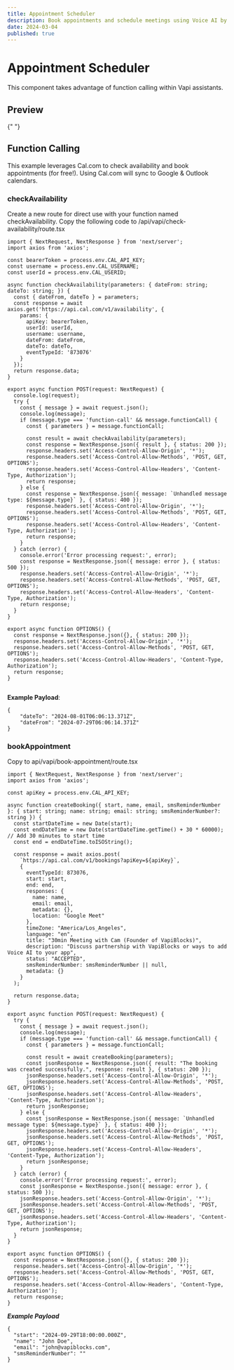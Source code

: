 ```yaml
---
title: Appointment Scheduler
description: Book appointments and schedule meetings using Voice AI by connecting Cal.com to Vapi AI.
date: 2024-03-04
published: true
---
```


# Appointment Scheduler

This component takes advantage of function calling within Vapi assistants.

## Preview

<ComponentPreview name="scheduler" />{" "}

## Function Calling

This example leverages Cal.com to check availability and book appointments (for free!). Using Cal.com will sync to Google & Outlook calendars.

### checkAvailability
Create a new route for direct use with your function named checkAvailability. Copy the following code to /api/vapi/check-availability/route.tsx
<CodeBlockWrapper size="wrapper">
```tsx
import { NextRequest, NextResponse } from 'next/server';
import axios from 'axios';

const bearerToken = process.env.CAL_API_KEY;
const username = process.env.CAL_USERNAME;
const userId = process.env.CAL_USERID;

async function checkAvailability(parameters: { dateFrom: string; dateTo: string; }) {
  const { dateFrom, dateTo } = parameters;
  const response = await axios.get('https://api.cal.com/v1/availability', {
    params: {
      apiKey: bearerToken,
      userId: userId,
      username: username,
      dateFrom: dateFrom,
      dateTo: dateTo,
      eventTypeId: '873076'
    }
  });
  return response.data;
}

export async function POST(request: NextRequest) {
  console.log(request);
  try {
    const { message } = await request.json();
    console.log(message);
    if (message.type === 'function-call' && message.functionCall) {
      const { parameters } = message.functionCall;

      const result = await checkAvailability(parameters);
      const response = NextResponse.json({ result }, { status: 200 });
      response.headers.set('Access-Control-Allow-Origin', '*');
      response.headers.set('Access-Control-Allow-Methods', 'POST, GET, OPTIONS');
      response.headers.set('Access-Control-Allow-Headers', 'Content-Type, Authorization');
      return response;
    } else {
      const response = NextResponse.json({ message: `Unhandled message type: ${message.type}` }, { status: 400 });
      response.headers.set('Access-Control-Allow-Origin', '*');
      response.headers.set('Access-Control-Allow-Methods', 'POST, GET, OPTIONS');
      response.headers.set('Access-Control-Allow-Headers', 'Content-Type, Authorization');
      return response;
    }
  } catch (error) {
    console.error('Error processing request:', error);
    const response = NextResponse.json({ message: error }, { status: 500 });
    response.headers.set('Access-Control-Allow-Origin', '*');
    response.headers.set('Access-Control-Allow-Methods', 'POST, GET, OPTIONS');
    response.headers.set('Access-Control-Allow-Headers', 'Content-Type, Authorization');
    return response;
  }
}

export async function OPTIONS() {
  const response = NextResponse.json({}, { status: 200 });
  response.headers.set('Access-Control-Allow-Origin', '*');
  response.headers.set('Access-Control-Allow-Methods', 'POST, GET, OPTIONS');
  response.headers.set('Access-Control-Allow-Headers', 'Content-Type, Authorization');
  return response;
}


````
</CodeBlockWrapper>

**Example Payload**:
```
{
    "dateTo": "2024-08-01T06:06:13.371Z",
    "dateFrom": "2024-07-29T06:06:14.371Z"
}
```

### bookAppointment
Copy to api/vapi/book-appointment/route.tsx
<CodeBlockWrapper size="full">
```tsx {1,6}
import { NextRequest, NextResponse } from 'next/server';
import axios from 'axios';

const apiKey = process.env.CAL_API_KEY;

async function createBooking({ start, name, email, smsReminderNumber }: { start: string; name: string; email: string; smsReminderNumber?: string }) {
  const startDateTime = new Date(start);
  const endDateTime = new Date(startDateTime.getTime() + 30 * 60000); // Add 30 minutes to start time
  const end = endDateTime.toISOString();

  const response = await axios.post(
    `https://api.cal.com/v1/bookings?apiKey=${apiKey}`,
    {
      eventTypeId: 873076,
      start: start,
      end: end,
      responses: {
        name: name,
        email: email,
        metadata: {},
        location: "Google Meet"
      },
      timeZone: "America/Los_Angeles",
      language: "en",
      title: "30min Meeting with Cam (Founder of VapiBlocks)",
      description: "Discuss partnership with VapiBlocks or ways to add Voice AI to your app",
      status: "ACCEPTED",
      smsReminderNumber: smsReminderNumber || null,
      metadata: {}
    }
  );

  return response.data;
}

export async function POST(request: NextRequest) {
  try {
    const { message } = await request.json();
    console.log(message);
    if (message.type === 'function-call' && message.functionCall) {
      const { parameters } = message.functionCall;
      
      const result = await createBooking(parameters);
      const jsonResponse = NextResponse.json({ result: "The booking was created successfully.", response: result }, { status: 200 });
      jsonResponse.headers.set('Access-Control-Allow-Origin', '*');
      jsonResponse.headers.set('Access-Control-Allow-Methods', 'POST, GET, OPTIONS');
      jsonResponse.headers.set('Access-Control-Allow-Headers', 'Content-Type, Authorization');
      return jsonResponse;
    } else {
      const jsonResponse = NextResponse.json({ message: `Unhandled message type: ${message.type}` }, { status: 400 });
      jsonResponse.headers.set('Access-Control-Allow-Origin', '*');
      jsonResponse.headers.set('Access-Control-Allow-Methods', 'POST, GET, OPTIONS');
      jsonResponse.headers.set('Access-Control-Allow-Headers', 'Content-Type, Authorization');
      return jsonResponse;
    }
  } catch (error) {
    console.error('Error processing request:', error);
    const jsonResponse = NextResponse.json({ message: error }, { status: 500 });
    jsonResponse.headers.set('Access-Control-Allow-Origin', '*');
    jsonResponse.headers.set('Access-Control-Allow-Methods', 'POST, GET, OPTIONS');
    jsonResponse.headers.set('Access-Control-Allow-Headers', 'Content-Type, Authorization');
    return jsonResponse;
  }
}

export async function OPTIONS() {
  const response = NextResponse.json({}, { status: 200 });
  response.headers.set('Access-Control-Allow-Origin', '*');
  response.headers.set('Access-Control-Allow-Methods', 'POST, GET, OPTIONS');
  response.headers.set('Access-Control-Allow-Headers', 'Content-Type, Authorization');
  return response;
}

````

</CodeBlockWrapper>

***Example Payload***

```
{
  "start": "2024-09-29T18:00:00.000Z",
  "name": "John Doe",
  "email": "john@vapiblocks.com",
  "smsReminderNumber": ""
}
```
